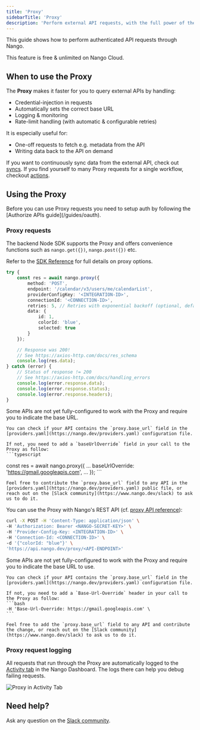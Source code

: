 ```yaml
---
title: 'Proxy'
sidebarTitle: 'Proxy'
description: 'Perform external API requests, with the full power of the Nango infrastructure.'
---
```


This guide shows how to perform authenticated API requests through Nango.

<Tip>
    This feature is free & unlimited on Nango Cloud.
</Tip>

## When to use the Proxy

The **Proxy** makes it faster for you to query external APIs by handling:
* Credential-injection in requests
* Automatically sets the correct base URL
* Logging & monitoring
* Rate-limit handling (with automatic & configurable retries)

It is especially useful for:
* One-off requests to fetch e.g. metadata from the API
* Writing data back to the API on demand

If you want to continuously sync data from the external API, check out [syncs](/guides/sync). If you find yourself to many Proxy requests for a single workflow, checkout [actions](/guides/action).

## Using the Proxy

<Tip>
Before you can use Proxy requests you need to setup auth by following the [Authorize APIs guide](/guides/oauth).
</Tip>

### Proxy requests 

<Tabs>
<Tab title="Backend Node SDK">

The backend Node SDK supports the Proxy and offers convenience functions such as `nango.get({})`, `nango.post({})` etc.

Refer to the [SDK Reference](/sdks) for full details on proxy options.

```typescript
try {
    const res = await nango.proxy({
        method: 'POST',
        endpoint: '/calendar/v3/users/me/calendarList',
        providerConfigKey: '<INTEGRATION-ID>',
        connectionId: '<CONNECTION-ID>',
        retries: 5, // Retries with exponential backoff (optional, default 0)
        data: {
            id: 1,
            colorId: 'blue',
            selected: true
        }
    });

    // Response was 200!
    // See https://axios-http.com/docs/res_schema
    console.log(res.data);
} catch (error) {
    // Status of response != 200
    // See https://axios-http.com/docs/handling_errors
    console.log(error.response.data);
    console.log(error.response.status);
    console.log(error.response.headers);
}
```

<Info>
    Some APIs are not yet fully-configured to work with the Proxy and require you to indicate the base URL. 

    You can check if your API contains the `proxy.base_url` field in the [providers.yaml](https://nango.dev/providers.yaml) configuration file.

    If not, you need to add a `baseUrlOverride` field in your call to the Proxy as follow:
    ```typescript
const res = await nango.proxy({
    ...
    baseUrlOverride: 'https://gmail.googleapis.com',
    ...
});
    ```

    Feel free to contribute the `proxy.base_url` field to any API in the [providers.yaml](https://nango.dev/providers.yaml) public file, or reach out on the [Slack community](https://www.nango.dev/slack) to ask us to do it.
</Info>
</Tab>

<Tab title="REST API">

You can use the Proxy with Nango's REST API (cf. [proxy API reference](/api-reference/proxy/get)):

```bash
curl -X POST -H 'Content-Type: application/json' \
-H 'Authorization: Bearer <NANGO-SECRET-KEY>' \
-H 'Provider-Config-Key: <INTEGRATION-ID>' \
-H 'Connection-Id: <CONNECTION-ID>' \
-d '{"colorId: "blue"}' \
'https://api.nango.dev/proxy/<API-ENDPOINT>'
```


<Note>
    Some APIs are not yet fully-configured to work with the Proxy and require you to indicate the base URL to use. 

    You can check if your API contains the `proxy.base_url` field in the [providers.yaml](https://nango.dev/providers.yaml) configuration file.

    If not, you need to add a `Base-Url-Override` header in your call to the Proxy as follow:
    ```bash
    -H 'Base-Url-Override: https://gmail.googleapis.com' \
    ```

    Feel free to add the `proxy.base_url` field to any API and contribute the change, or reach out on the [Slack community](https://www.nango.dev/slack) to ask us to do it.
</Note>

</Tab>

</Tabs>

### Proxy request logging

All requests that run through the Proxy are automatically logged to the [Activity tab](https://app.nango.dev/activity) in the Nango Dashboard. The logs there can help you debug failing requests.

![Proxy in Activity Tab](/images/nango-proxy-activity-tab.png)

## Need help?

Ask any question on the [Slack community](https://nango.dev/slack).
